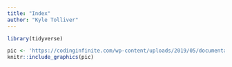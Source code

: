 ```yaml
---
title: "Index"
author: "Kyle Tolliver"
---
```


```r
library(tidyverse)
```

```r
pic <- 'https://codinginfinite.com/wp-content/uploads/2019/05/documentation-where-were-going-we-dont-need-documentation.jpg'
knitr::include_graphics(pic)
```